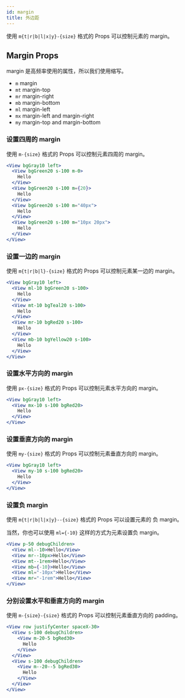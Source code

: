 ```yaml
---
id: margin
title: 外边距
---
```


使用 `m{t|r|b|l|x|y}-{size}` 格式的 Props 可以控制元素的 margin。

## Margin Props

margin 是高频率使用的属性，所以我们使用缩写。

- `m` margin
- `mt` margin-top
- `mr` margin-right
- `mb` margin-bottom
- `ml` margin-left
- `mx` margin-left and margin-right
- `my` margin-top and margin-bottom

### 设置四周的 margin

使用 `m-{size}` 格式的 Props 可以控制元素四周的 margin。

```jsx live
<View bgGray10 left>
  <View bgGreen20 s-100 m-0>
    Hello
  </View>
  <View bgGreen20 s-100 m={20}>
    Hello
  </View>
  <View bgGreen20 s-100 m="40px">
    Hello
  </View>
  <View bgGreen20 s-100 m="10px 20px">
    Hello
  </View>
</View>
```

### 设置一边的 margin

使用 `m{t|r|b|l}-{size}` 格式的 Props 可以控制元素某一边的 margin。

```jsx live
<View bgGray10 left>
  <View ml-10 bgGreen20 s-100>
    Hello
  </View>
  <View mt-10 bgTeal20 s-100>
    Hello
  </View>
  <View mr-10 bgRed20 s-100>
    Hello
  </View>
  <View mb-10 bgYellow20 s-100>
    Hello
  </View>
</View>
```

### 设置水平方向的 margin

使用 `px-{size}` 格式的 Props 可以控制元素水平方向的 margin。

```jsx live
<View bgGray10 left>
  <View mx-10 s-100 bgRed20>
    Hello
  </View>
</View>
```

### 设置垂直方向的 margin

使用 `my-{size}` 格式的 Props 可以控制元素垂直方向的 margin。

```jsx live
<View bgGray10 left>
  <View my-10 s-100 bgRed20>
    Hello
  </View>
</View>
```

### 设置负 margin

使用 `m{t|r|b|l|x|y}--{size}` 格式的 Props 可以设置元素的 负 margin。

当然，你也可以使用 `ml={-10}` 这样的方式为元素设置负 margin。

```jsx live
<View p-50 debugChildren>
  <View ml--10>Hello</View>
  <View mr--10px>Hello</View>
  <View mt--1rem>Hello</View>
  <View mb={-10}>Hello</View>
  <View ml="-10px">Hello</View>
  <View mr="-1rem">Hello</View>
</View>
```

### 分别设置水平和垂直方向的 margin

使用 `m-{size}-{size}` 格式的 Props 可以控制元素垂直方向的 padding。

```jsx live
<View row justifyCenter spaceX-30>
  <View s-100 debugChildren>
    <View m-20-5 bgRed30>
      Hello
    </View>
  </View>
  <View s-100 debugChildren>
    <View m--20--5 bgRed30>
      Hello
    </View>
  </View>
</View>
```
